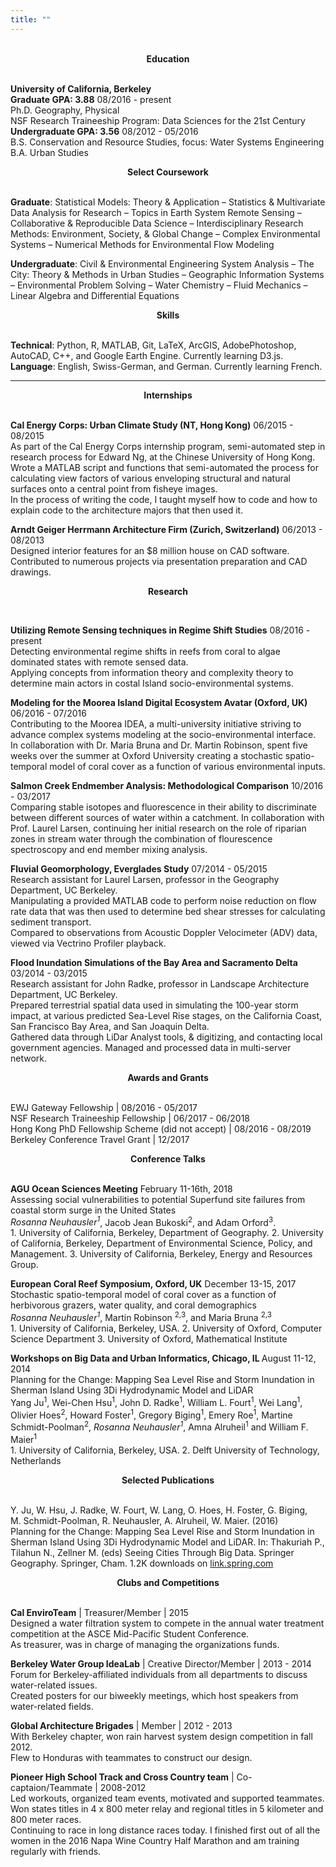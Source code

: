 ```yaml
---
title: ""
---
```


<br>
<center>**Education**</center>
<br>
**University of California, Berkeley** <br>
**Graduate GPA: 3.88** 08/2016 - present <br>
Ph.D. Geography, Physical<br>
NSF Research Traineeship Program: Data Sciences for the 21st Century <br>
**Undergraduate GPA: 3.56** 08/2012 - 05/2016 <br>
B.S. Conservation and Resource Studies, focus: Water Systems Engineering <br>
B.A. Urban Studies <br>

<center>**Select Coursework**</center>
<br>
**Graduate**:
Statistical Models: Theory & Application -- Statistics & Multivariate Data Analysis for Research -- Topics in Earth System Remote Sensing -- Collaborative & Reproducible Data Science -- Interdisciplinary Research Methods: Environment,
Society, & Global Change --  Complex Environmental Systems -- Numerical Methods for Environmental Flow Modeling

**Undergraduate**:
Civil & Environmental Engineering System Analysis -- The City: Theory & Methods in Urban Studies -- Geographic Information Systems -- Environmental Problem Solving -- Water Chemistry -- Fluid Mechanics -- Linear Algebra and Differential Equations
<br>

<center>**Skills**</center>
<br>
**Technical**: Python, R, MATLAB, Git, LaTeX, ArcGIS, AdobePhotoshop, AutoCAD, C++, and Google Earth Engine. Currently learning D3.js. <br>
**Language**: English, Swiss-German, and German. Currently learning French.

---------


<center>**Internships**</center>
<br>
**Cal Energy Corps: Urban Climate Study (NT, Hong Kong)** 		      06/2015 - 08/2015 <br>
As part of the Cal Energy Corps internship program, semi-automated step in research process for Edward Ng, at the Chinese University of Hong Kong. <br>
Wrote a MATLAB script and functions that semi-automated the process for calculating view factors of various enveloping structural and natural surfaces onto a central point from fisheye images. <br>
In the process of writing the code, I taught myself how to code and how to explain code to the architecture majors that then used it. 

**Arndt Geiger Herrmann Architecture Firm (Zurich, Switzerland)** 	      06/2013 - 08/2013 <br>
Designed interior features for an $8 million house on CAD software. <br>
Contributed to numerous projects via presentation preparation and CAD drawings.

<center>**Research**</center>
<br>

**Utilizing Remote Sensing techniques in Regime Shift Studies** 	      08/2016 - present <br> 
Detecting environmental regime shifts in reefs from coral to algae dominated states with remote
sensed data.<br> 
Applying concepts from information theory and complexity theory to determine main
actors in costal Island socio-environmental systems.


**Modeling for the Moorea Island Digital Ecosystem Avatar (Oxford, UK)**      06/2016 - 07/2016 <br>
Contributing to the Moorea IDEA, a multi-university initiative striving to advance complex systems modeling at the socio-environmental interface. <br>
In collaboration with Dr. Maria Bruna and  Dr. Martin Robinson, spent five weeks over the summer at Oxford University creating a stochastic spatio-temporal model of coral cover as a function of various environmental inputs.

**Salmon Creek Endmember Analysis: Methodological Comparison**	     10/2016 - 03/2017 <br>
Comparing stable isotopes and fluorescence in their ability to discriminate between different sources of water within a catchment.
In collaboration with Prof. Laurel Larsen, continuing her initial research on the role of riparian zones in stream water through the combination of flourescence spectroscopy and end member mixing analysis. 

**Fluvial Geomorphology, Everglades Study** 		 	   	      07/2014 - 05/2015 <br>
Research assistant for Laurel Larsen, professor in the Geography Department, UC Berkeley. <br>
Manipulating a provided MATLAB code to perform noise reduction on flow rate data that was then used to determine bed shear stresses for calculating sediment transport. <br>
Compared to observations from Acoustic Doppler Velocimeter (ADV) data, viewed via Vectrino Profiler playback. <br>

**Flood Inundation Simulations of the Bay Area and Sacramento Delta**
03/2014 - 03/2015 <br>
Research assistant for John Radke, professor in Landscape Architecture Department, UC Berkeley. <br>
Prepared terrestrial spatial data used in simulating the 100-year storm impact, at various predicted Sea-Level Rise stages, on the California Coast, San Francisco Bay Area, and San Joaquin Delta. <br>
Gathered data through LiDar Analyst tools, & digitizing, and contacting local government agencies. Managed and processed data in multi-server network. <br>

<center>**Awards and Grants**</center>
<br>
EWJ Gateway Fellowship | 08/2016 - 05/2017 <br>
NSF Research Traineeship Fellowship | 06/2017 - 06/2018 <br>
Hong Kong PhD Fellowship Scheme (did not accept) | 08/2016 - 08/2019 <br>
Berkeley Conference Travel Grant | 12/2017 <br>

<center>**Conference Talks**</center>
<br>
**AGU Ocean Sciences Meeting** February 11-16th, 2018 <br>
Assessing social vulnerabilities to potential Superfund site failures from coastal storm surge in the United States <br>
*Rosanna Neuhausler^1^*, Jacob Jean Bukoski^2^, and Adam Orford^3^. <br>
1. University of California, Berkeley, Department of Geography.
2. University of California, Berkeley, Department of Environmental Science, Policy, and Management.
3. University of California, Berkeley, Energy and Resources Group.

**European Coral Reef Symposium, Oxford, UK** 			         December 13-15, 2017 <br>
Stochastic spatio-temporal model of coral cover as a function of herbivorous grazers, water quality, and coral demographics <br>
*Rosanna Neuhausler^1^*, Martin Robinson ^2,3^, and Maria Bruna ^2,3^ <br>
1. University of California, Berkeley, USA.  2. University of Oxford, Computer Science Department 3. University of Oxford, Mathematical Institute

**Workshops on Big Data and Urban Informatics, Chicago, IL ** 		   August 11-12, 2014 <br>
Planning for the Change: Mapping Sea Level Rise and Storm Inundation in Sherman Island Using 3Di Hydrodynamic Model and LiDAR <br>
Yang Ju^1^, Wei-Chen Hsu^1^, John D. Radke^1^, William L. Fourt^1^, Wei Lang^1^, Olivier Hoes^2^, Howard Foster^1^, Gregory Biging^1^, Emery Roe^1^, Martine Schmidt-Poolman^2^, *Rosanna Neuhausler^1^*, Amna Alruheil^1^ and William F. Maier^1^ <br>
1. University of California, Berkeley, USA.  2. Delft University of Technology, Netherlands

<center>**Selected Publications**</center>
<br>
Y. Ju, W. Hsu, J. Radke, W. Fourt, W. Lang, O. Hoes, H. Foster, G. Biging, M. Schmidt-Poolman, R. Neuhausler, A. Alruheil, W. Maier. (2016) <br> Planning for the Change: Mapping Sea Level Rise and Storm Inundation in Sherman Island Using 3Di Hydrodynamic Model and LiDAR. In: Thakuriah P., Tilahun N., Zellner M. (eds) Seeing Cities Through Big Data. Springer Geography. Springer, Cham. 1.2K downloads on [link.spring.com](https://link.springer.com/chapter/10.1007/978-3-319-40902-3_18)

<center>**Clubs and Competitions**</center>
<br>
**Cal EnviroTeam** | Treasurer/Member | 2015 <br>
Designed a water filtration system to compete in the annual water treatment competition at the ASCE Mid-Pacific Student Conference. <br>
As treasurer, was in charge of managing the organizations funds. <br>

**Berkeley Water Group IdeaLab** | Creative Director/Member | 2013 - 2014 <br>
Forum for Berkeley-affiliated individuals from all departments to discuss water-related issues. <br>
Created posters for our biweekly meetings, which host speakers from water-related fields.<br>

**Global Architecture Brigades** | Member | 2012 - 2013 <br>
With Berkeley chapter, won rain harvest system design competition in fall 2012.<br>
Flew to Honduras with teammates to construct our design.<br>

**Pioneer High School Track and Cross Country team** | Co-captaion/Teammate | 2008-2012 <br>
Led workouts, organized team events, motivated and supported teammates. <br>
Won states titles in 4 x 800 meter relay and regional titles in 5 kilometer and 800 meter races. <br>
Continuing to race in long distance races today. I finished first out of all the women in the 2016 Napa Wine Country Half Marathon and am training regularly with friends.




